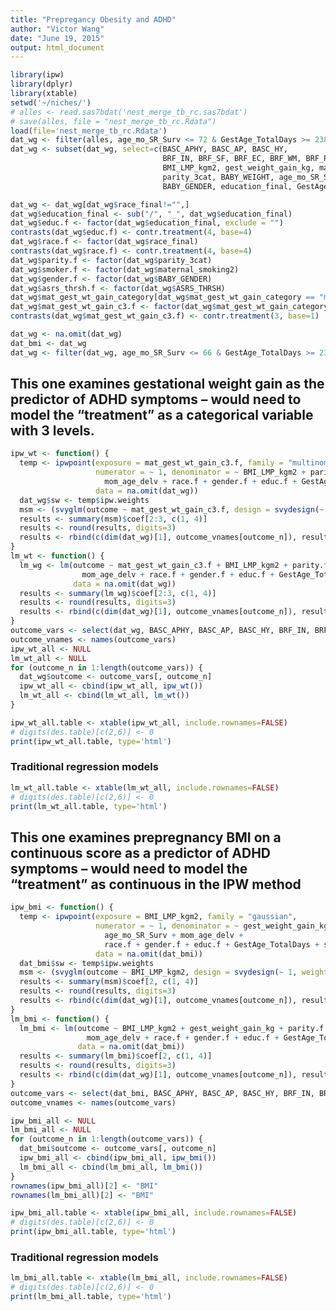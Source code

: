 ```yaml
---
title: "Prepregancy Obesity and ADHD"
author: "Victor Wang"
date: "June 19, 2015"
output: html_document
---
```


```r
library(ipw)
library(dplyr)
library(xtable)
setwd('~/niches/')
# alles <- read.sas7bdat('nest_merge_tb_rc.sas7bdat')
# save(alles, file = "nest_merge_tb_rc.Rdata")
load(file='nest_merge_tb_rc.Rdata')
dat_wg <- filter(alles, age_mo_SR_Surv <= 72 & GestAge_TotalDays >= 238)
dat_wg <- subset(dat_wg, select=c(BASC_APHY, BASC_AP, BASC_HY, 
                                  BRF_IN, BRF_SF, BRF_EC, BRF_WM, BRF_PO, BRF_GEC, # BRF_ISCI, BRF_FI, BRF_EMI, 
                                  BMI_LMP_kgm2, gest_weight_gain_kg, mat_gest_wt_gain_category, 
                                  parity_3cat, BABY_WEIGHT, age_mo_SR_Surv, mom_age_delv, race_final, 
                                  BABY_GENDER, education_final, GestAge_TotalDays, maternal_smoking2, ASRS_THRSH))

dat_wg <- dat_wg[dat_wg$race_final!="",]
dat_wg$education_final <- sub("/", "_", dat_wg$education_final)
dat_wg$educ.f <- factor(dat_wg$education_final, exclude = "")
contrasts(dat_wg$educ.f) <- contr.treatment(4, base=4)
dat_wg$race.f <- factor(dat_wg$race_final)
contrasts(dat_wg$race.f) <- contr.treatment(4, base=4)
dat_wg$parity.f <- factor(dat_wg$parity_3cat)
dat_wg$smoker.f <- factor(dat_wg$maternal_smoking2)
dat_wg$gender.f <- factor(dat_wg$BABY_GENDER)
dat_wg$asrs_thrsh.f <- factor(dat_wg$ASRS_THRSH)
dat_wg$mat_gest_wt_gain_category[dat_wg$mat_gest_wt_gain_category == "missing BMI LMP or Gest wt gain"] <- NA
dat_wg$mat_gest_wt_gain_c3.f <- factor(dat_wg$mat_gest_wt_gain_category)
contrasts(dat_wg$mat_gest_wt_gain_c3.f) <- contr.treatment(3, base=1)

dat_wg <- na.omit(dat_wg)
dat_bmi <- dat_wg
dat_wg <- filter(dat_wg, age_mo_SR_Surv <= 66 & GestAge_TotalDays >= 238)

```

## This one examines gestational weight gain as the predictor of ADHD symptoms – would need to model the “treatment” as a categorical variable with 3 levels. 

```r
ipw_wt <- function() {
  temp <- ipwpoint(exposure = mat_gest_wt_gain_c3.f, family = "multinomial", link = "logit",
                   numerator = ~ 1, denominator = ~ BMI_LMP_kgm2 + parity.f + BABY_WEIGHT + age_mo_SR_Surv +
                     mom_age_delv + race.f + gender.f + educ.f + GestAge_TotalDays + smoker.f + asrs_thrsh.f, 
                   data = na.omit(dat_wg))
  dat_wg$sw <- temp$ipw.weights
  msm <- (svyglm(outcome ~ mat_gest_wt_gain_c3.f, design = svydesign(~ 1, weights = ~ sw, data = dat_wg)))
  results <- summary(msm)$coef[2:3, c(1, 4)]
  results <- round(results, digits=3)
  results <- rbind(c(dim(dat_wg)[1], outcome_vnames[outcome_n]), results)
}
lm_wt <- function() {
  lm_wg <- lm(outcome ~ mat_gest_wt_gain_c3.f + BMI_LMP_kgm2 + parity.f + BABY_WEIGHT + age_mo_SR_Surv +
                mom_age_delv + race.f + gender.f + educ.f + GestAge_TotalDays + smoker.f + asrs_thrsh.f, 
              data = na.omit(dat_wg))
  results <- summary(lm_wg)$coef[2:3, c(1, 4)]
  results <- round(results, digits=3)
  results <- rbind(c(dim(dat_wg)[1], outcome_vnames[outcome_n]), results)
}
outcome_vars <- select(dat_wg, BASC_APHY, BASC_AP, BASC_HY, BRF_IN, BRF_SF, BRF_EC, BRF_WM, BRF_PO, BRF_GEC)
outcome_vnames <- names(outcome_vars)
ipw_wt_all <- NULL
lm_wt_all <- NULL
for (outcome_n in 1:length(outcome_vars)) {
  dat_wg$outcome <- outcome_vars[, outcome_n]
  ipw_wt_all <- cbind(ipw_wt_all, ipw_wt())
  lm_wt_all <- cbind(lm_wt_all, lm_wt())
}
```
```r
ipw_wt_all.table <- xtable(ipw_wt_all, include.rownames=FALSE)
# digits(des.table)[c(2,6)] <- 0
print(ipw_wt_all.table, type='html')
```

### Traditional regression models

```r
lm_wt_all.table <- xtable(lm_wt_all, include.rownames=FALSE)
# digits(des.table)[c(2,6)] <- 0
print(lm_wt_all.table, type='html')
```

## This one examines prepregnancy BMI on a continuous score as a predictor of ADHD symptoms – would need to model the “treatment” as continuous in the IPW method 

```r
ipw_bmi <- function() {
  temp <- ipwpoint(exposure = BMI_LMP_kgm2, family = "gaussian", 
                   numerator = ~ 1, denominator = ~ gest_weight_gain_kg + parity.f + BABY_WEIGHT + 
                     age_mo_SR_Surv + mom_age_delv + 
                     race.f + gender.f + educ.f + GestAge_TotalDays + smoker.f + asrs_thrsh.f, 
                   data = na.omit(dat_bmi))
  dat_bmi$sw <- temp$ipw.weights
  msm <- (svyglm(outcome ~ BMI_LMP_kgm2, design = svydesign(~ 1, weights = ~ sw, data = dat_bmi)))
  results <- summary(msm)$coef[2, c(1, 4)]
  results <- round(results, digits=3)
  results <- rbind(c(dim(dat_wg)[1], outcome_vnames[outcome_n]), results)
}
lm_bmi <- function() {
  lm_bmi <- lm(outcome ~ BMI_LMP_kgm2 + gest_weight_gain_kg + parity.f + BABY_WEIGHT + age_mo_SR_Surv + 
                 mom_age_delv + race.f + gender.f + educ.f + GestAge_TotalDays + smoker.f + asrs_thrsh.f, 
               data = na.omit(dat_bmi))
  results <- summary(lm_bmi)$coef[2, c(1, 4)]
  results <- round(results, digits=3)
  results <- rbind(c(dim(dat_wg)[1], outcome_vnames[outcome_n]), results)
}
outcome_vars <- select(dat_bmi, BASC_APHY, BASC_AP, BASC_HY, BRF_IN, BRF_SF, BRF_EC, BRF_WM, BRF_PO, BRF_GEC)
outcome_vnames <- names(outcome_vars)

ipw_bmi_all <- NULL
lm_bmi_all <- NULL
for (outcome_n in 1:length(outcome_vars)) {
  dat_bmi$outcome <- outcome_vars[, outcome_n]
  ipw_bmi_all <- cbind(ipw_bmi_all, ipw_bmi())
  lm_bmi_all <- cbind(lm_bmi_all, lm_bmi())
}
rownames(ipw_bmi_all)[2] <- "BMI"
rownames(lm_bmi_all)[2] <- "BMI"
```

```r
ipw_bmi_all.table <- xtable(ipw_bmi_all, include.rownames=FALSE)
# digits(des.table)[c(2,6)] <- 0
print(ipw_bmi_all.table, type='html')
```

### Traditional regression models

```r
lm_bmi_all.table <- xtable(lm_bmi_all, include.rownames=FALSE)
# digits(des.table)[c(2,6)] <- 0
print(lm_bmi_all.table, type='html')
```
